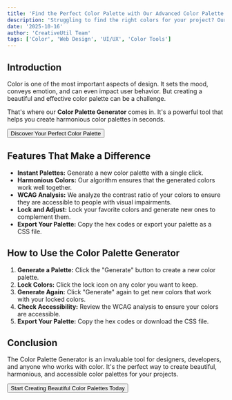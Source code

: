 ```yaml
---
title: 'Find the Perfect Color Palette with Our Advanced Color Palette Generator'
description: 'Struggling to find the right colors for your project? Our Color Palette Generator helps you create harmonious color palettes with ease. Includes WCAG analysis to ensure your colors are accessible.'
date: '2025-10-16'
author: 'CreativeUtil Team'
tags: ['Color', 'Web Design', 'UI/UX', 'Color Tools']
---
```



## Introduction

Color is one of the most important aspects of design. It sets the mood, conveys emotion, and can even impact user behavior. But creating a beautiful and effective color palette can be a challenge.

That's where our **Color Palette Generator** comes in. It's a powerful tool that helps you create harmonious color palettes in seconds.

<div className="flex justify-center my-8">
  <Button asChild size="lg">
    <Link to="/tools/color-palette">Discover Your Perfect Color Palette</Link>
  </Button>
</div>

## Features That Make a Difference

*   **Instant Palettes:** Generate a new color palette with a single click.
*   **Harmonious Colors:** Our algorithm ensures that the generated colors work well together.
*   **WCAG Analysis:** We analyze the contrast ratio of your colors to ensure they are accessible to people with visual impairments.
*   **Lock and Adjust:** Lock your favorite colors and generate new ones to complement them.
*   **Export Your Palette:** Copy the hex codes or export your palette as a CSS file.

## How to Use the Color Palette Generator

1.  **Generate a Palette:** Click the "Generate" button to create a new color palette.
2.  **Lock Colors:** Click the lock icon on any color you want to keep.
3.  **Generate Again:** Click "Generate" again to get new colors that work with your locked colors.
4.  **Check Accessibility:** Review the WCAG analysis to ensure your colors are accessible.
5.  **Export Your Palette:** Copy the hex codes or download the CSS file.

## Conclusion

The Color Palette Generator is an invaluable tool for designers, developers, and anyone who works with color. It's the perfect way to create beautiful, harmonious, and accessible color palettes for your projects.

<div className="flex justify-center my-8">
  <Button asChild size="lg">
    <Link to="/tools/color-palette">Start Creating Beautiful Color Palettes Today</Link>
  </Button>
</div>
